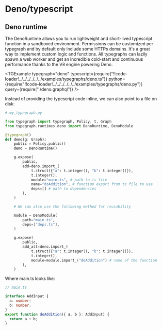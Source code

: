 # Deno/typescript


## Deno runtime

The DenoRuntime allows you to run lightweight and short-lived typescript function in a sandboxed environment. Permissions can be customized per typegraph and by default only include some HTTPs domains. It's a great way to implement custom logic and functions. All typegraphs can lazily spawn a web worker and get an incredible cold-start and continuous performance thanks to the V8 engine powering Deno.

<TGExample
  typegraph="deno"
  typescript={require("!!code-loader!../../../../../../examples/typegraphs/deno.ts")}
  python={require("!!code-loader!../../../../../../examples/typegraphs/deno.py")}
  query={require("./deno.graphql")}
/>

Instead of providing the typescript code inline, we can also point to a file on disk:

```python
# my_typegraph.py

from typegraph import typegraph, Policy, t, Graph
from typegraph.runtimes.deno import DenoRuntime, DenoModule

@typegraph()
def deno(g: Graph):
    public = Policy.public()
    deno = DenoRuntime()

    g.expose(
        public,
        add=deno.import_(
            t.struct({"a": t.integer(), "b": t.integer()}),
            t.integer(),
            module="main.ts", # path to ts file
            name="doAddition", # function export from ts file to use
            deps=[] # path to dependencies
        ),
    )

    # We can also use the following method for reusability

    module = DenoModule(
        path="main.ts",
        deps=["deps.ts"],
    )

    g.expose(
        public,
        add_alt=deno.import_(
            t.struct({"a": t.integer(), "b": t.integer()}),
            t.integer(),
            module=module.import_("doAddition") # name of the function to use
        ),
    )
```

Where main.ts looks like:

```typescript
// main.ts

interface AddInput {
  a: number;
  b: number;
}
export function doAddition({ a, b }: AddInput) {
  return a + b;
}
```
